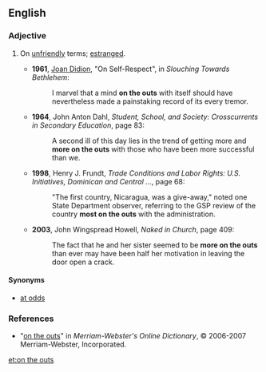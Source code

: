 ==English==

===Adjective===
{{en-adj|pos=[[on]] [[the]] [[outs]]}}

# {{chiefly|US|idiomatic}} On [[unfriendly]] terms; [[estranged]].
#*'''1961''', [[w:Joan Didion|Joan Didion]], "On Self-Respect", in ''Slouching Towards Bethlehem'':
#*:I marvel that a mind '''on the outs''' with itself should have nevertheless made a painstaking record of its every tremor.
#*'''1964''', John Anton Dahl, ''Student, School, and Society: Crosscurrents in Secondary Education'', page 83:
#*:A second ill of this day lies in the trend of getting more and '''more on the outs''' with those who have been more successful than we.
#*'''1998''', Henry J. Frundt, ''Trade Conditions and Labor Rights: U.S. Initiatives, Dominican and Central ...'', page 68:
#*:"The first country, Nicaragua, was a give-away," noted one State Department observer, referring to the GSP review of the country '''most on the outs''' with the administration.
#*'''2003''', John Wingspread Howell, ''Naked in Church'', page 409:
#*:The fact that he and her sister seemed to be '''more on the outs''' than ever may have been half her motivation in leaving the door open a crack.

====Synonyms====
* [[at odds]]

===References===
*"[http://www.m-w.com/cgi-bin/dictionary?book=Dictionary&va=on+the+outs on the outs]" in ''Merriam-Webster's Online Dictionary'', © 2006-2007 Merriam-Webster, Incorporated.

[[et:on the outs]]